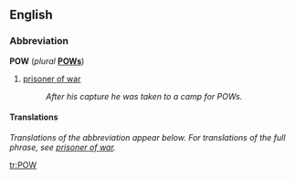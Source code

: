 {{see|pow}}
==English==
=== Abbreviation ===
'''POW''' (''plural'' '''[[POWs]]''')

# [[prisoner of war]]
#:''After his capture he was taken to a camp for POWs.''
 
==== Translations ====
''Translations of the abbreviation appear below.  For translations of the full phrase, see [[prisoner of war]].''
<!--Translate only the abbreviation here-->
<!--
*[[Chinese]]: [[战俘]]
*Dutch: [[krijgsgevangene]]
*German: [[Kriegsgefangener]] ''m''
*[[Interlingua]]: [[prisionere de guerra]]
*Italian: [[prigioniero di guerra]] ''m''
*Norwegian: [[fange av krig]]
*Polish: [[jeniec wojenny]] ''m''
*Portuguese: [[prisioneiro de guerra]]
*Slovak: [[zajatec]] ''m'' (zajatci ''pl'')
*Spanish: [[prisionero de guerra]]
*Swedish: [[krigsfånge]] 
*[[Volapük]]: [[kligafanäböpäb]]
-->

[[tr:POW]]